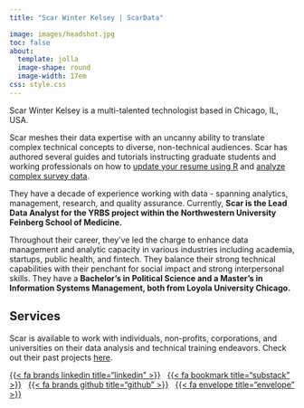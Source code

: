 ```yaml
---
title: "Scar Winter Kelsey | ScarData"

image: images/headshot.jpg
toc: false
about: 
  template: jolla
  image-shape: round
  image-width: 17em
css: style.css
---
```


Scar Winter Kelsey is a multi-talented technologist based in Chicago, IL, USA.

Scar meshes their data expertise with an uncanny ability to translate complex technical concepts to diverse, non-technical audiences. Scar has authored several guides and tutorials instructing graduate students and working professionals on how to [update your resume using R](https://docs.google.com/presentation/d/1BL4XwjZAxTundKNl0gSqiyE8gPyLqnMoGcook-p8w-M/edit?usp=sharing) and [analyze complex survey data](https://drive.google.com/file/d/1buEWnRuy73skT0SfZ3DCiglhSewA0ROK/view?usp=sharing).

They have a decade of experience working with data - spanning analytics, management, research, and quality assurance. Currently, **Scar is the Lead Data Analyst for the YRBS project within the Northwestern University Feinberg School of Medicine.**

Throughout their career, they’ve led the charge to enhance data management and analytic capacity in various industries including academia, startups, public health, and fintech. They balance their strong technical capabilities with their penchant for social impact and strong interpersonal skills. They have a **Bachelor’s in Political Science and a Master’s in Information Systems Management, both from Loyola University Chicago.**

## Services

Scar is available to work with individuals, non-profits, corporations, and universities on their data analysis and technical training endeavors. Check out their past projects [here](projects.qmd).

::: {#landing-icons}
[{{< fa brands linkedin title="linkedin" >}}](https://www.linkedin.com/in/scar-wk/){target="_blank"}   
[{{< fa bookmark title="substack" >}}](https://www.scarthedatavillain.substack.com/){target="_blank"}   
[{{< fa brands github title="github" >}}](https://github.com/scarwintercodes){target="_blank"}   
[{{< fa envelope title="envelope" >}}](mailto:scarwinterkelsey@gmail.com)
:::
